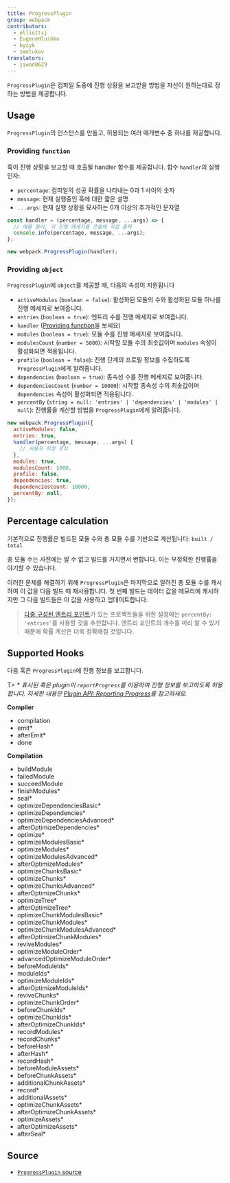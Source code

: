 ```yaml
---
title: ProgressPlugin
group: webpack
contributors:
  - elliottsj
  - EugeneHlushko
  - byzyk
  - smelukov
translators: 
  - jiwoo0629 
---
```


`ProgressPlugin`은 컴파일 도중에 진행 상황을 보고받을 방법을 자신이 원하는대로 정하는 방법을 제공합니다.

## Usage

`ProgressPlugin`의 인스턴스를 만들고, 허용되는 여러 매개변수 중 하나를 제공합니다.

### Providing `function`

훅이 진행 상황을 보고할 때 호출될 handler 함수를 제공합니다. 함수 `handler`의 실행 인자:

- `percentage`: 컴파일의 성공 확률을 나타내는 0과 1 사이의 숫자
- `message`: 현재 실행중인 훅에 대한 짧은 설명
- `...args`: 현재 실행 상황을 묘사하는 0개 이상의 추가적인 문자열

```js
const handler = (percentage, message, ...args) => {
  // 예를 들어, 각 진행 메세지를 콘솔에 직접 출력
  console.info(percentage, message, ...args);
};

new webpack.ProgressPlugin(handler);
```

### Providing `object`

`ProgressPlugin`에 `object`를 제공할 때, 다음의 속성이 지원됩니다

- `activeModules` (`boolean = false`): 활성화된 모듈의 수와 활성화된 모듈 하나를 진행 메세지로 보여줍니다.
- `entries` (`boolean = true`): 엔트리 수를 진행 메세지로 보여줍니다.
- `handler` ([Providing function](#providing-function)을 보세요)
- `modules` (`boolean = true`): 모듈 수를 진행 메세지로 보여줍니다.
- `modulesCount` (`number = 5000`): 시작할 모듈 수의 최솟값이며 `modules` 속성이 활성화되면 적용됩니다.
- `profile` (`boolean = false`): 진행 단계의 프로필 정보를 수집하도록 `ProgressPlugin`에게 알려줍니다.
- `dependencies` (`boolean = true`): 종속성 수를 진행 메세지로 보여줍니다.
- `dependenciesCount` (`number = 10000`): 시작할 종속성 수의 최솟값이며 `dependencies` 속성이 활성화되면 적용됩니다.
- `percentBy` (`string = null: 'entries' | 'dependencies' | 'modules' | null`): 진행률을 계산할 방법을 `ProgressPlugin`에게 알려줍니다.

```js
new webpack.ProgressPlugin({
  activeModules: false,
  entries: true,
  handler(percentage, message, ...args) {
    // 사용자 지정 로직
  },
  modules: true,
  modulesCount: 5000,
  profile: false,
  dependencies: true,
  dependenciesCount: 10000,
  percentBy: null,
});
```

## Percentage calculation

기본적으로 진행률은 빌드된 모듈 수와 총 모듈 수를 기반으로 계산됩니다: `built / total`

총 모듈 수는 사전에는 알 수 없고 빌드를 거치면서 변합니다. 이는 부정확한 진행률을 야기할 수 있습니다.

이러한 문제를 해결하기 위해 `ProgressPlugin`은 마지막으로 알려진 총 모듈 수를 캐시하여 이 값을 다음 빌드 때 재사용합니다. 첫 번째 빌드는 데이터 값을 메모리에 캐시하지만 그 다음 빌드들은 이 값을 사용하고 업데이트합니다.

> [다중 구성된 엔트리 포인트](/configuration/entry-context/#entry)가 있는 프로젝트들을 위한 설정에는 `percentBy: 'entries'`를 사용할 것을 추천합니다. 엔트리 포인트의 개수를 미리 알 수 있기 때문에 확률 계산은 더욱 정확해질 것입니다.

## Supported Hooks

다음 훅은 `ProgressPlugin`에 진행 정보를 보고합니다.

T> _\* 표시된 훅은 plugin이 `reportProgress`를 이용하여 진행 정보를 보고하도록 허용합니다. 자세한 내용은 [Plugin API: Reporting Progress](/api/plugins/#reporting-progress)를 참고하세요._

**Compiler**

- compilation
- emit\*
- afterEmit\*
- done

**Compilation**

- buildModule
- failedModule
- succeedModule
- finishModules\*
- seal\*
- optimizeDependenciesBasic\*
- optimizeDependencies\*
- optimizeDependenciesAdvanced\*
- afterOptimizeDependencies\*
- optimize\*
- optimizeModulesBasic\*
- optimizeModules\*
- optimizeModulesAdvanced\*
- afterOptimizeModules\*
- optimizeChunksBasic\*
- optimizeChunks\*
- optimizeChunksAdvanced\*
- afterOptimizeChunks\*
- optimizeTree\*
- afterOptimizeTree\*
- optimizeChunkModulesBasic\*
- optimizeChunkModules\*
- optimizeChunkModulesAdvanced\*
- afterOptimizeChunkModules\*
- reviveModules\*
- optimizeModuleOrder\*
- advancedOptimizeModuleOrder\*
- beforeModuleIds\*
- moduleIds\*
- optimizeModuleIds\*
- afterOptimizeModuleIds\*
- reviveChunks\*
- optimizeChunkOrder\*
- beforeChunkIds\*
- optimizeChunkIds\*
- afterOptimizeChunkIds\*
- recordModules\*
- recordChunks\*
- beforeHash\*
- afterHash\*
- recordHash\*
- beforeModuleAssets\*
- beforeChunkAssets\*
- additionalChunkAssets\*
- record\*
- additionalAssets\*
- optimizeChunkAssets\*
- afterOptimizeChunkAssets\*
- optimizeAssets\*
- afterOptimizeAssets\*
- afterSeal\*

## Source

- [`ProgressPlugin` source](https://github.com/webpack/webpack/blob/master/lib/ProgressPlugin.js)
